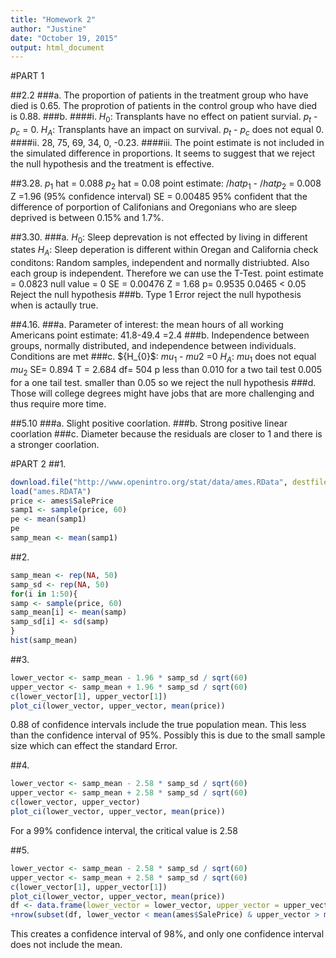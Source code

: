 ---
title: "Homework 2"
author: "Justine"
date: "October 19, 2015"
output: html_document
---
#PART 1

##2.2
###a.
The proportion of patients in the treatment group who have died is 0.65. The proprotion of patients in the control group who have died is 0.88.
###b.
####i.
$H_{0}$: Transplants have no effect on patient survial. $p_{t}$ - $p_{c}$ = 0.
$H_{A}$: Transplants have an impact on survival. $p_{t}$ - $p_{c}$ does not equal 0.
####ii.
28, 75, 69, 34, 0, -0.23.
####iii. 
The point estimate is not included in the simulated difference in proportions. It seems to suggest that we reject the null hypothesis and the treatment is effective.

##3.28.
$p_{1}$ hat = 0.088
$p_{2}$ hat = 0.08
point estimate: $/hat{p_{1}}$ - $/hat{p_{2}}$ = 0.008
Z =1.96 (95% confidence interval)
SE = 0.00485
95% confident that the difference of porportion of Califonians and Oregonians who are sleep deprived is between 0.15% and 1.7%.

##3.30.
###a.
$H_{0}$: Sleep deprevation is not effected by living in different states
$H_{A}$: Sleep deperation is different within Oregan and California
check conditons: Random samples, independent and normally distriubted. Also each group is independent. Therefore we can use the T-Test.
point estimate = 0.0823
null value = 0
SE = 0.00476
Z = 1.68
p= 0.9535
0.0465 < 0.05
Reject the null hypothesis
###b.
Type 1 Error reject the null hypothesis when is actaully true.

##4.16.
###a.
Parameter of interest: the mean hours of all working Americans
point estimate: 41.8-49.4 =2.4
###b.
Independence between groups, normally distributed, and independence between individuals. Conditions are met
###c.
${H_{0}$: $mu_{1}$ - $mu{2}$ =0
$H_{A}$: $mu_{1}$ does not equal $mu_{2}$
SE= 0.894
T = 2.684
df= 504
p less than 0.010 for a two tail test 0.005 for a one tail test.
smaller than 0.05 so we reject the null hypothesis
###d.
Those will college degrees might have jobs that are more challenging and thus require more time.

##5.10
###a.
Slight positive coorlation.
###b.
Strong positive linear coorlation
###c.
Diameter because the residuals are closer to 1 and there is a stronger coorlation.

#PART 2
##1.
```{r}
download.file("http://www.openintro.org/stat/data/ames.RData", destfile = "ames.RData")
load("ames.RDATA")
price <- ames$SalePrice
samp1 <- sample(price, 60)
pe <- mean(samp1)
pe
samp_mean <- mean(samp1)
```
##2.
```{r}
samp_mean <- rep(NA, 50)
samp_sd <- rep(NA, 50)
for(i in 1:50){
samp <- sample(price, 60)
samp_mean[i] <- mean(samp) 
samp_sd[i] <- sd(samp)
}
hist(samp_mean)
```
##3. 
```{r}
lower_vector <- samp_mean - 1.96 * samp_sd / sqrt(60)
upper_vector <- samp_mean + 1.96 * samp_sd / sqrt(60)
c(lower_vector[1], upper_vector[1])
plot_ci(lower_vector, upper_vector, mean(price))
```

0.88 of confidence intervals include the true population mean. This less than the confidence interval of 95%. Possibly this is due to the small sample size which can effect the standard Error.

##4.
```{r}
lower_vector <- samp_mean - 2.58 * samp_sd / sqrt(60)
upper_vector <- samp_mean + 2.58 * samp_sd / sqrt(60)
c(lower_vector, upper_vector)
plot_ci(lower_vector, upper_vector, mean(price))
```
For a 99% confidence interval, the critical value is 2.58

##5.
```{r}
lower_vector <- samp_mean - 2.58 * samp_sd / sqrt(60)
upper_vector <- samp_mean + 2.58 * samp_sd / sqrt(60)
c(lower_vector[1], upper_vector[1])
plot_ci(lower_vector, upper_vector, mean(price))
df <- data.frame(lower_vector = lower_vector, upper_vector = upper_vector)
+nrow(subset(df, lower_vector < mean(ames$SalePrice) & upper_vector > mean(ames$SalePrice))) / length(sample_means60)
```

This creates a confidence interval of 98%, and only one confidence interval does not include the mean.